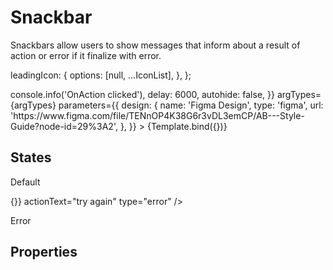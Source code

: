 <!--- Snackbar.stories.mdx --->



<Meta
  title="Components/Feedback/Snackbar"
  component={Snackbar}
  decorators={[withDesign]}
/>

# Snackbar

Snackbars allow users to show messages that inform about a
result of action or error if it finalize with error.


  leadingIcon: {
    options: [null, ...IconList],
  },
};

<Canvas>
  <Story
    name="Snackbar"
    args={{
      message: 'Saved in collection',
      leadingIcon: 'download',
      actionText: 'undo',
      onAction: () => console.info('OnAction clicked'),
      delay: 6000,
      autohide: false,
    }}
    argTypes={argTypes}
    parameters={{
      design: {
        name: 'Figma Design',
        type: 'figma',
        url:
          'https://www.figma.com/file/TENnOP4K38G6r3vDL3emCP/AB---Style-Guide?node-id=29%3A2',
      },
    }}
  >
    {Template.bind({})}
  </Story>
</Canvas>

## States

<Preview>
  <div>
    <Snackbar
      message="Download started"
      leadingIcon="download"
      autohide={false}
    />
    <p>Default</p>
    <Snackbar
      message="Action not possible"
      onAction={() => {}}
      actionText="try again"
      type="error"
    />
    <p>Error</p>
  </div>
</Preview>

## Properties

<ArgsTable of={Snackbar} />
